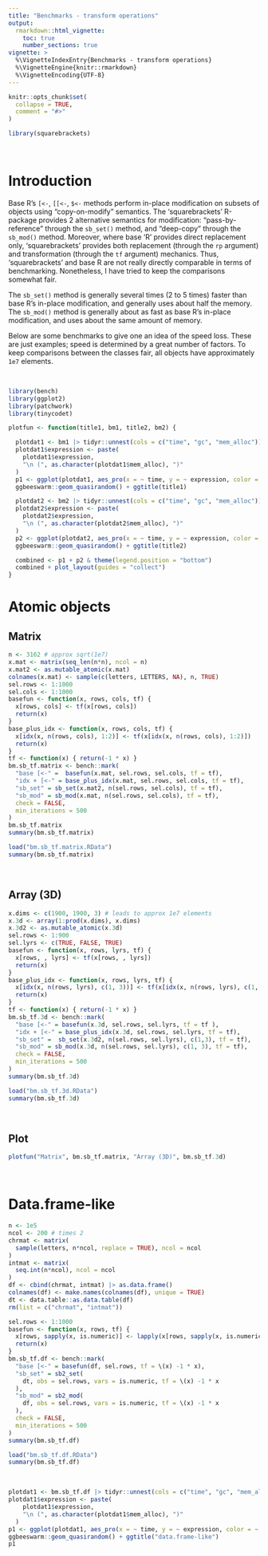 ```yaml
---
title: "Benchmarks - transform operations"
output:
  rmarkdown::html_vignette:
    toc: true
    number_sections: true
vignette: >
  %\VignetteIndexEntry{Benchmarks - transform operations}
  %\VignetteEngine{knitr::rmarkdown}
  %\VignetteEncoding{UTF-8}
---
```


```r
knitr::opts_chunk$set(
  collapse = TRUE,
  comment = "#>"
)
```

```r
library(squarebrackets)
```


&nbsp;

# Introduction


Base R's `[<-`, `[[<-`, `$<-` methods perform in-place modification on subsets of objects using "copy-on-modify" semantics. The 'squarebrackets' R-package provides 2 alternative semantics for modification: "pass-by-reference" through the `sb_set()` method, and "deep-copy" through the `sb_mod()` method. Moreover, where base 'R' provides direct replacement only, 'squarebrackets' provides both replacement (through the `rp` argument) and transformation (through the `tf` argument) mechanics. Thus, 'squarebrackets' and base R are not really directly comparable in terms of benchmarking. Nonetheless, I have tried to keep the comparisons somewhat fair.

The `sb_set()` method is generally several times (2 to 5 times) faster than base R's in-place modification, and generally uses about half the memory. The `sb_mod()` method is generally about as fast as base R's in-place modification, and uses about the same amount of memory.


Below are some benchmarks to give one an idea of the speed loss. These are just examples; speed is determined by a great number of factors. To keep comparisons between the classes fair, all objects have approximately `1e7` elements.


&nbsp;

```r
library(bench)
library(ggplot2)
library(patchwork)
library(tinycodet)
```

```r

plotfun <- function(title1, bm1, title2, bm2) {

  plotdat1 <- bm1 |> tidyr::unnest(cols = c("time", "gc", "mem_alloc"))
  plotdat1$expression <- paste(
    plotdat1$expression,
    "\n (", as.character(plotdat1$mem_alloc), ")"
  )
  p1 <- ggplot(plotdat1, aes_pro(x = ~ time, y = ~ expression, color = ~ gc)) +
  ggbeeswarm::geom_quasirandom() + ggtitle(title1)

  plotdat2 <- bm2 |> tidyr::unnest(cols = c("time", "gc", "mem_alloc"))
  plotdat2$expression <- paste(
    plotdat2$expression,
    "\n (", as.character(plotdat2$mem_alloc), ")"
  )
  p2 <- ggplot(plotdat2, aes_pro(x = ~ time, y = ~ expression, color = ~ gc)) +
  ggbeeswarm::geom_quasirandom() + ggtitle(title2)

  combined <- p1 + p2 & theme(legend.position = "bottom")
  combined + plot_layout(guides = "collect")
}

```

# Atomic objects

## Matrix

```r

n <- 3162 # approx sqrt(1e7)
x.mat <- matrix(seq_len(n*n), ncol = n)
x.mat2 <- as.mutable_atomic(x.mat)
colnames(x.mat) <- sample(c(letters, LETTERS, NA), n, TRUE)
sel.rows <- 1:1000
sel.cols <- 1:1000
basefun <- function(x, rows, cols, tf) {
  x[rows, cols] <- tf(x[rows, cols])
  return(x)
}
base_plus_idx <- function(x, rows, cols, tf) {
  x[idx(x, n(rows, cols), 1:2)] <- tf(x[idx(x, n(rows, cols), 1:2)])
  return(x)
}
tf <- function(x) { return(-1 * x) }
bm.sb_tf.matrix <- bench::mark(
  "base [<-" =  basefun(x.mat, sel.rows, sel.cols, tf = tf),
  "idx + [<-" = base_plus_idx(x.mat, sel.rows, sel.cols, tf = tf),
  "sb_set" = sb_set(x.mat2, n(sel.rows, sel.cols), tf = tf),
  "sb_mod" = sb_mod(x.mat, n(sel.rows, sel.cols), tf = tf),
  check = FALSE,
  min_iterations = 500
)
bm.sb_tf.matrix
summary(bm.sb_tf.matrix)

```


```r
load("bm.sb_tf.matrix.RData")
summary(bm.sb_tf.matrix)
```


&nbsp;

## Array (3D)

```r

x.dims <- c(1900, 1900, 3) # leads to approx 1e7 elements
x.3d <- array(1:prod(x.dims), x.dims)
x.3d2 <- as.mutable_atomic(x.3d)
sel.rows <- 1:900
sel.lyrs <- c(TRUE, FALSE, TRUE)
basefun <- function(x, rows, lyrs, tf) {
  x[rows, , lyrs] <- tf(x[rows, , lyrs])
  return(x)
}
base_plus_idx <- function(x, rows, lyrs, tf) {
  x[idx(x, n(rows, lyrs), c(1, 3))] <- tf(x[idx(x, n(rows, lyrs), c(1, 3))])
  return(x)
}
tf <- function(x) { return(-1 * x) }
bm.sb_tf.3d <- bench::mark(
  "base [<-" = basefun(x.3d, sel.rows, sel.lyrs, tf = tf ),
  "idx + [<-" = base_plus_idx(x.3d, sel.rows, sel.lyrs, tf = tf),
  "sb_set" =  sb_set(x.3d2, n(sel.rows, sel.lyrs), c(1,3), tf = tf),
  "sb_mod" = sb_mod(x.3d, n(sel.rows, sel.lyrs), c(1, 3), tf = tf),
  check = FALSE,
  min_iterations = 500
)
summary(bm.sb_tf.3d)

```

```r
load("bm.sb_tf.3d.RData")
summary(bm.sb_tf.3d)
```

&nbsp;

## Plot

```r
plotfun("Matrix", bm.sb_tf.matrix, "Array (3D)", bm.sb_tf.3d)
```


&nbsp;

# Data.frame-like


```r

n <- 1e5
ncol <- 200 # times 2
chrmat <- matrix(
  sample(letters, n*ncol, replace = TRUE), ncol = ncol
)
intmat <- matrix(
  seq.int(n*ncol), ncol = ncol
)
df <- cbind(chrmat, intmat) |> as.data.frame()
colnames(df) <- make.names(colnames(df), unique = TRUE)
dt <- data.table::as.data.table(df)
rm(list = c("chrmat", "intmat"))

sel.rows <- 1:1000
basefun <- function(x, rows, tf) {
  x[rows, sapply(x, is.numeric)] <- lapply(x[rows, sapply(x, is.numeric)], tf)
  return(x)
}
bm.sb_tf.df <- bench::mark(
  "base [<-" = basefun(df, sel.rows, tf = \(x) -1 * x),
  "sb_set" = sb2_set(
    dt, obs = sel.rows, vars = is.numeric, tf = \(x) -1 * x
  ),
  "sb_mod" = sb2_mod(
    df, obs = sel.rows, vars = is.numeric, tf = \(x) -1 * x
  ),
  check = FALSE,
  min_iterations = 500
)
summary(bm.sb_tf.df)
```

```r
load("bm.sb_tf.df.RData")
summary(bm.sb_tf.df)
```

&nbsp;


```r
plotdat1 <- bm.sb_tf.df |> tidyr::unnest(cols = c("time", "gc", "mem_alloc"))
plotdat1$expression <- paste(
    plotdat1$expression,
    "\n (", as.character(plotdat1$mem_alloc), ")"
  )
p1 <- ggplot(plotdat1, aes_pro(x = ~ time, y = ~ expression, color = ~ gc)) +
ggbeeswarm::geom_quasirandom() + ggtitle("data.frame-like")
p1
```

&nbsp;
